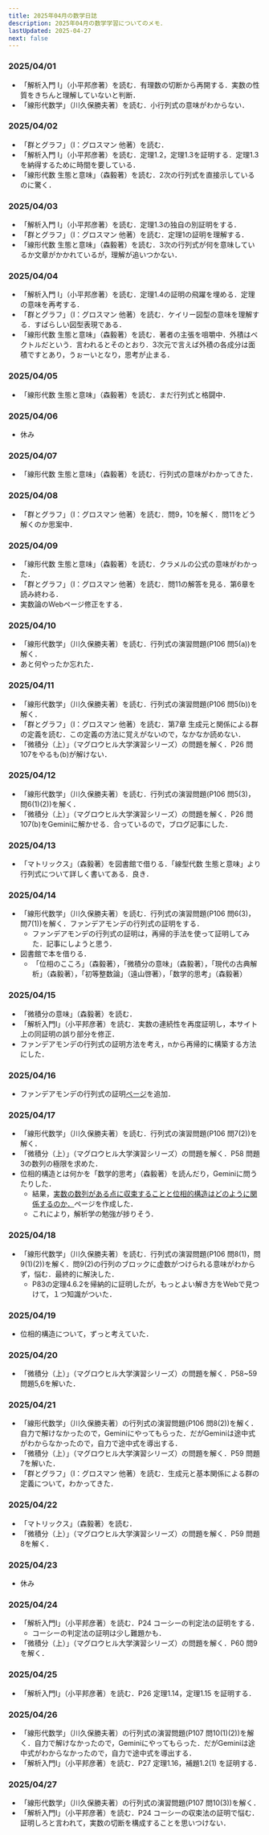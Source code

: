 ```yaml
---
title: 2025年04月の数学日誌
description: 2025年04月の数学学習についてのメモ．
lastUpdated: 2025-04-27
next: false
---
```


### 2025/04/01
- 「解析入門 Ⅰ」（小平邦彦著）を読む．有理数の切断から再開する．実数の性質をきちんと理解していないと判断．
- 「線形代数学」（川久保勝夫著）を読む．小行列式の意味がわからない．

### 2025/04/02
- 「群とグラフ」（I：グロスマン 他著）を読む．
- 「解析入門 Ⅰ」（小平邦彦著）を読む．定理1.2，定理1.3を証明する．定理1.3を納得するために時間を要している．
- 「線形代数 生態と意味」（森毅著）を読む．2次の行列式を直接示しているのに驚く．

### 2025/04/03
- 「解析入門 Ⅰ」（小平邦彦著）を読む．定理1.3の独自の別証明をする．
- 「群とグラフ」（I：グロスマン 他著）を読む．定理1の証明を理解する．
- 「線形代数 生態と意味」（森毅著）を読む．3次の行列式が何を意味しているか文章がかかれているが，理解が追いつかない．

### 2025/04/04
- 「解析入門 Ⅰ」（小平邦彦著）を読む．定理1.4の証明の飛躍を埋める．定理の意味を再考する．
- 「群とグラフ」（I：グロスマン 他著）を読む．ケイリー図型の意味を理解する．すばらしい図型表現である．
- 「線形代数 生態と意味」（森毅著）を読む．著者の主張を咀嚼中．外積はベクトルだという．言われるとそのとおり．3次元で言えば外積の各成分は面積ですとあり，うぉーいとなり，思考が止まる．

### 2025/04/05
- 「線形代数 生態と意味」（森毅著）を読む．まだ行列式と格闘中．

### 2025/04/06
- 休み

### 2025/04/07
- 「線形代数 生態と意味」（森毅著）を読む．行列式の意味がわかってきた．

### 2025/04/08
- 「群とグラフ」（I：グロスマン 他著）を読む．問9，10を解く．問11をどう解くのか思案中．

### 2025/04/09
- 「線形代数 生態と意味」（森毅著）を読む．クラメルの公式の意味がわかった．
- 「群とグラフ」（I：グロスマン 他著）を読む．問11の解答を見る．第6章を読み終わる．
- 実数論のWebページ修正をする．

### 2025/04/10
- 「線形代数学」（川久保勝夫著）を読む．行列式の演習問題(P106 問5(a))を解く．
- あと何やったか忘れた．

### 2025/04/11
- 「線形代数学」（川久保勝夫著）を読む．行列式の演習問題(P106 問5(b))を解く．
- 「群とグラフ」（I：グロスマン 他著）を読む．第7章 生成元と関係による群の定義を読む．この定義の方法に覚えがないので，なかなか読めない．
- 「微積分（上）」（マグロウヒル大学演習シリーズ）の問題を解く．P26 問107をやるも(b)が解けない．

### 2025/04/12
- 「線形代数学」（川久保勝夫著）を読む．行列式の演習問題(P106 問5(3)，問6(1)(2))を解く．
- 「微積分（上）」（マグロウヒル大学演習シリーズ）の問題を解く．P26 問107(b)をGeminiに解かせる．合っているので，ブログ記事にした．

### 2025/04/13
- 「マトリックス」（森毅著）を図書館で借りる．「線型代数 生態と意味」より行列式について詳しく書いてある．良き．

### 2025/04/14
- 「線形代数学」（川久保勝夫著）を読む．行列式の演習問題(P106 問6(3)，問7(1))を解く．ファンデアモンデの行列式の証明をする．
  - ファンデアモンデの行列式の証明は，再帰的手法を使って証明してみた．記事にしようと思う．
- 図書館で本を借りる．
  - 「位相のこころ」（森毅著），「微積分の意味」（森毅著），「現代の古典解析」（森毅著），「初等整数論」（遠山啓著），「数学的思考」（森毅著）
 
### 2025/04/15
- 「微積分の意味」（森毅著）を読む．
- 「解析入門Ⅰ」（小平邦彦著）を読む．実数の連続性を再度証明し，本サイト上の同証明の誤り部分を修正．
- ファンデアモンデの行列式の証明方法を考え，nから再帰的に構築する方法にした．

### 2025/04/16
- ファンデアモンデの行列式の証明[ページ](/linear_algebra/exercises/0100_vandermonde_determinant/)を追加．

### 2025/04/17
- 「線形代数学」（川久保勝夫著）を読む．行列式の演習問題(P106 問7(2))を解く．
- 「微積分（上）」（マグロウヒル大学演習シリーズ）の問題を解く．P58 問題3の数列の極限を求めた．
- 位相的構造とは何かを「数学的思考」（森毅著）を読んだり，Geminiに問うたりした．
  - 結果，[実数の数列がある点に収束することと位相的構造はどのように関係するのか．](/other/0400_real_sequences_and_topological_structures/)ページを作成した．
  - これにより，解析学の勉強が捗りそう．

### 2025/04/18
- 「線形代数学」（川久保勝夫著）を読む．行列式の演習問題(P106 問8(1)，問9(1)(2))を解く．問9(2)の行列のブロックに虚数がつけられる意味がわからず，悩む．最終的に解決した．
  - P83の定理4.6.2を帰納的に証明したが，もっとよい解き方をWebで見つけて，１つ知識がついた．

### 2025/04/19
- 位相的構造について，ずっと考えていた．

### 2025/04/20
- 「微積分（上）」（マグロウヒル大学演習シリーズ）の問題を解く．P58~59 問題5,6を解いた．

### 2025/04/21
- 「線形代数学」（川久保勝夫著）の行列式の演習問題(P106 問8(2))を解く．自力で解けなかったので，Geminiにやってもらった．だがGeminiは途中式がわからなかったので，自力で途中式を導出する．
- 「微積分（上）」（マグロウヒル大学演習シリーズ）の問題を解く．P59 問題7を解いた．
- 「群とグラフ」（I：グロスマン 他著）を読む．生成元と基本関係による群の定義について，わかってきた．

### 2025/04/22
- 「マトリックス」（森毅著）を読む．
- 「微積分（上）」（マグロウヒル大学演習シリーズ）の問題を解く．P59 問題8を解く．

### 2025/04/23
- 休み

### 2025/04/24
- 「解析入門Ⅰ」（小平邦彦著）を読む．P24 コーシーの判定法の証明をする．
  - コーシーの判定法の証明は少し難題かも．
- 「微積分（上）」（マグロウヒル大学演習シリーズ）の問題を解く．P60 問9を解く．

### 2025/04/25
- 「解析入門Ⅰ」（小平邦彦著）を読む．P26 定理1.14，定理1.15 を証明する．

### 2025/04/26
- 「線形代数学」（川久保勝夫著）の行列式の演習問題(P107 問10(1)(2))を解く．自力で解けなかったので，Geminiにやってもらった．だがGeminiは途中式がわからなかったので，自力で途中式を導出する．
- 「解析入門Ⅰ」（小平邦彦著）を読む．P27 定理1.16，補題1.2(1) を証明する．

### 2025/04/27
- 「線形代数学」（川久保勝夫著）の行列式の演習問題(P107 問10(3))を解く．
- 「解析入門Ⅰ」（小平邦彦著）を読む．P24 コーシーの収束法の証明で悩む．証明しろと言われて，実数の切断を構成することを思いつけない．
